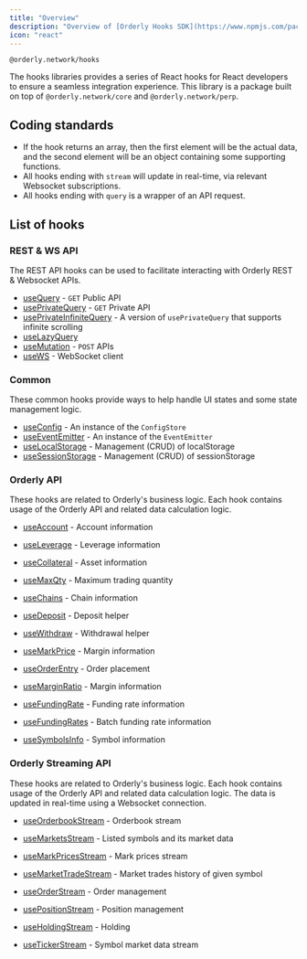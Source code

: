 ```yaml
---
title: "Overview"
description: "Overview of [Orderly Hooks SDK](https://www.npmjs.com/package/@orderly.network/hooks)"
icon: "react"
---
```


`@orderly.network/hooks`

The hooks libraries provides a series of React hooks for React developers to ensure a seamless integration experience. This library is a package built on top of `@orderly.network/core` and `@orderly.network/perp`.

## Coding standards

- If the hook returns an array, then the first element will be the actual data, and the second element will be an object containing some supporting functions.
- All hooks ending with `stream` will update in real-time, via relevant Websocket subscriptions.
- All hooks ending with `query` is a wrapper of an API request.

## List of hooks

### REST & WS API

The REST API hooks can be used to facilitate interacting with Orderly REST & Websocket APIs.

- [useQuery](/sdks/hooks/api/use-query) - `GET` Public API
- [usePrivateQuery](/sdks/hooks/api/use-private-query) - `GET` Private API
- [usePrivateInfiniteQuery](/sdks/hooks/api/use-private-infinite-query) - A version of `usePrivateQuery` that supports infinite scrolling
- [useLazyQuery](/sdks/hooks/api/use-lazy-query)
- [useMutation](/sdks/hooks/api/use-mutation) - `POST` APIs
- [useWS](/sdks/hooks/api/use-ws) - WebSocket client

### Common

These common hooks provide ways to help handle UI states and some state management logic.

- [useConfig](/sdks/hooks/common/use-config) - An instance of the `ConfigStore`
- [useEventEmitter](/sdks/hooks/common/use-event-emitter) - An instance of the `EventEmitter`
- [useLocalStorage](/sdks/hooks/common/use-local-storage) - Management (CRUD) of localStorage
- [useSessionStorage](/sdks/hooks/common/use-session-storage) - Management (CRUD) of sessionStorage

### Orderly API

These hooks are related to Orderly's business logic. Each hook contains usage of the Orderly API and related data calculation logic.

- [useAccount](/sdks/hooks/advanced/use-account) - Account information
- [useLeverage](/sdks/hooks/advanced/use-leverage) - Leverage information
- [useCollateral](/sdks/hooks/advanced/use-collateral) - Asset information
- [useMaxQty](/sdks/hooks/advanced/use-max-qty) - Maximum trading quantity
- [useChains](/sdks/hooks/advanced/use-chains) - Chain information
- [useDeposit](/sdks/hooks/advanced/use-deposit) - Deposit helper
- [useWithdraw](/sdks/hooks/advanced/use-withdraw) - Withdrawal helper
- [useMarkPrice](/sdks/hooks/advanced/use-mark-price) - Margin information
- [useOrderEntry](/sdks/hooks/advanced/use-order-entry) - Order placement

- [useMarginRatio](/sdks/hooks/advanced/use-margin-ratio) - Margin information
- [useFundingRate](/sdks/hooks/advanced/use-funding-rate) - Funding rate information
- [useFundingRates](/sdks/hooks/advanced/use-funding-rates) - Batch funding rate information
- [useSymbolsInfo](/sdks/hooks/advanced/use-symbols-info) - Symbol information

### Orderly Streaming API

These hooks are related to Orderly's business logic. Each hook contains usage of the Orderly API and related data calculation logic. The data is updated in real-time using a Websocket connection.

- [useOrderbookStream](/sdks/hooks/streaming/use-orderbook-stream) - Orderbook stream
- [useMarketsStream](/sdks/hooks/streaming/use-markets-stream) - Listed symbols and its market data
- [useMarkPricesStream](/sdks/hooks/streaming/use-mark-prices-stream) - Mark prices stream
- [useMarketTradeStream](/sdks/hooks/streaming/use-market-trade-stream) - Market trades history of given symbol
- [useOrderStream](/sdks/hooks/streaming/use-order-stream) - Order management
- [usePositionStream](/sdks/hooks/streaming/use-position-stream) - Position management

- [useHoldingStream](/sdks/hooks/streaming/use-holding-stream) - Holding
- [useTickerStream](/sdks/hooks/streaming/use-ticker-stream) - Symbol market data stream
